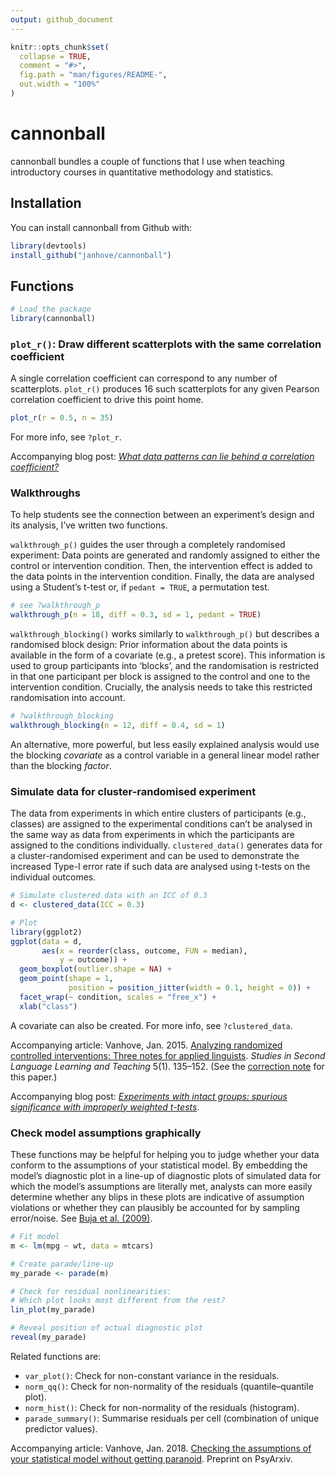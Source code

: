 ```yaml
---
output: github_document
---
```


<!-- README.md is generated from README.Rmd. Please edit that file -->

```r
knitr::opts_chunk$set(
  collapse = TRUE,
  comment = "#>",
  fig.path = "man/figures/README-",
  out.width = "100%"
)
```
# cannonball

cannonball bundles a couple of functions that I use
when teaching introductory courses in quantitative methodology
and statistics.

## Installation

You can install cannonball from Github with:

``` r
library(devtools)
install_github("janhove/cannonball")
```

## Functions

```r
# Load the package
library(cannonball)
```

### `plot_r()`: Draw different scatterplots with the same correlation coefficient

A single correlation coefficient can correspond to any number of scatterplots.
`plot_r()` produces 16 such scatterplots for any given Pearson correlation coefficient to drive this point home.

```r
plot_r(r = 0.5, n = 35)
```

For more info, see `?plot_r`.

Accompanying blog post: [_What data patterns can lie behind a correlation coefficient?_](https://janhove.github.io/posts/2016-11-21-what-correlations-look-like/)

### Walkthroughs

To help students see the connection between an experiment's
design and its analysis, I've written two functions.

`walkthrough_p()` guides the user through a completely randomised
experiment: Data points are generated and randomly assigned
to either the control or intervention condition. Then, the
intervention effect is added to the data points in the intervention
condition. Finally, the data are analysed using a Student's t-test
or, if `pedant = TRUE`, a permutation test.

```r
# see ?walkthrough_p
walkthrough_p(n = 18, diff = 0.3, sd = 1, pedant = TRUE)
```

`walkthrough_blocking()` works similarly to `walkthrough_p()`
but describes a randomised block design: Prior information about
the data points is available in the form of a covariate (e.g.,
a pretest score). This information is used to group participants
into 'blocks', and the randomisation is restricted in that one
participant per block is assigned to the control and one to the
intervention condition. Crucially, the analysis needs to take this
restricted randomisation into account.

```r
# ?walkthrough_blocking
walkthrough_blocking(n = 12, diff = 0.4, sd = 1)
```

An alternative, more powerful, but less easily explained analysis
would use the blocking _covariate_ as a control variable in
a general linear model rather than the blocking _factor_.

### Simulate data for cluster-randomised experiment
The data from experiments in which entire clusters
of participants (e.g., classes) are assigned to the
experimental conditions can't be analysed in the same
way as data from experiments in which the participants
are assigned to the conditions individually. `clustered_data()`
generates data for a cluster-randomised experiment and can
be used to demonstrate the increased Type-I error rate
if such data are analysed using t-tests on the individual outcomes.

```r
# Simulate clustered data with an ICC of 0.3
d <- clustered_data(ICC = 0.3)

# Plot
library(ggplot2)
ggplot(data = d,
       aes(x = reorder(class, outcome, FUN = median),
           y = outcome)) +
  geom_boxplot(outlier.shape = NA) +
  geom_point(shape = 1,
             position = position_jitter(width = 0.1, height = 0)) +
  facet_wrap(~ condition, scales = "free_x") +
  xlab("class")
```

A covariate can also be created. For more info, see `?clustered_data`.

Accompanying article: Vanhove, Jan. 2015. [Analyzing randomized controlled interventions: Three notes for applied linguists](http://doi.org/10.14746/ssllt.2015.5.1.7). _Studies in Second Language Learning and Teaching_ 5(1). 135–152. (See the [correction note](http://pressto.amu.edu.pl/index.php/ssllt/article/view/5827/5895) for this paper.)

Accompanying blog post: [_Experiments with intact groups: spurious significance with improperly weighted t-tests_](https://janhove.github.io/posts/2016-02-16-cluster-randomisation-correction/).

### Check model assumptions graphically
These functions may be helpful for helping you to judge
whether your data conform to the assumptions of your statistical model.
By embedding the model's diagnostic plot in a line-up of diagnostic plots
of simulated data for which the model's assumptions are literally met,
analysts can more easily determine whether any blips in these plots are
indicative of assumption violations or whether they can plausibly be
accounted for by sampling error/noise. See [Buja et al. (2009)](http://doi.org/10.1098/rsta.2009.0120).

```r
# Fit model
m <- lm(mpg ~ wt, data = mtcars)

# Create parade/line-up
my_parade <- parade(m)

# Check for residual nonlinearities:
# Which plot looks most different from the rest?
lin_plot(my_parade)

# Reveal position of actual diagnostic plot
reveal(my_parade)
```

Related functions are:

* `var_plot()`: Check for non-constant variance in the residuals.
* `norm_qq()`: Check for non-normality of the residuals (quantile--quantile plot).
* `norm_hist()`: Check for non-normality of the residuals (histogram).
* `parade_summary()`: Summarise residuals per cell (combination of unique predictor values).

Accompanying article: Vanhove, Jan. 2018. [Checking the assumptions of your statistical model without getting paranoid](https://doi.org/10.31234/osf.io/zvawb). Preprint on PsyArxiv.
